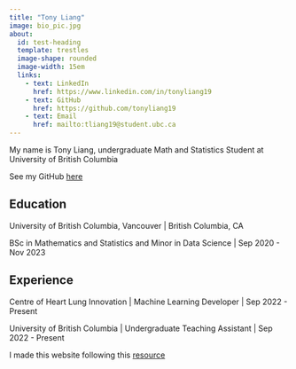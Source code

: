 ```yaml
---
title: "Tony Liang"
image: bio_pic.jpg
about:
  id: test-heading
  template: trestles
  image-shape: rounded
  image-width: 15em
  links:
    - text: LinkedIn
      href: https://www.linkedin.com/in/tonyliang19
    - text: GitHub
      href: https://github.com/tonyliang19
    - text: Email
      href: mailto:tliang19@student.ubc.ca
---
```


:::{#test-heading}

My name is Tony Liang, undergraduate Math and Statistics Student at University of British Columbia

See my GitHub [here](https://github.com/tonyliang19)

## Education

University of British Columbia, Vancouver | British Columbia, CA

BSc in Mathematics and Statistics and Minor in Data Science | Sep 2020 - Nov 2023

## Experience

Centre of Heart Lung Innovation | Machine Learning Developer | Sep 2022 - Present

University of British Columbia | Undergraduate Teaching Assistant | Sep 2022 - Present

:::


I made this website following this [resource](https://ucsb-meds.github.io/creating-quarto-websites/)

